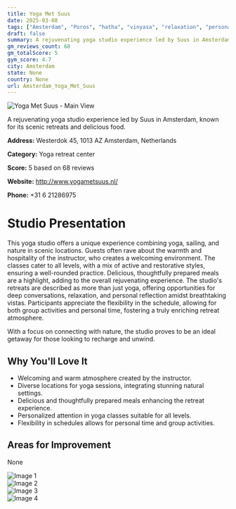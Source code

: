 ```yaml
---
title: Yoga Met Suus
date: 2025-03-08
tags: ["Amsterdam", "Poros", "hatha", "vinyasa", "relaxation", "personal growth", "Amsterdam"]  
draft: false
summary: A rejuvenating yoga studio experience led by Suus in Amsterdam, known for its scenic retreats and delicious food.
gm_reviews_count: 68
gm_totalScore: 5
gym_score: 4.7
city: Amsterdam
state: None
country: None
url: Amsterdam_Yoga_Met_Suus
---
```


<div className="aspect-[16/9] relative my-8">
  <img 
    src="https://lh5.googleusercontent.com/p/AF1QipOQzp3n7uq3TEpal_x5_4dmlFP3JCFPiEYjNBFA=w1920-h1080-k-no"
    alt="Yoga Met Suus - Main View"
    className="object-cover absolute inset-0 w-full h-full rounded-lg"
  />
</div>

A rejuvenating yoga studio experience led by Suus in Amsterdam, known for its scenic retreats and delicious food.

**Address:** Westerdok 45, 1013 AZ Amsterdam, Netherlands

**Category:** Yoga retreat center

**Score:** 5 based on 68 reviews

**Website:** http://www.yogametsuus.nl/

**Phone:** +31 6 21286975

# Studio Presentation

This yoga studio offers a unique experience combining yoga, sailing, and nature in scenic locations. Guests often rave about the warmth and hospitality of the instructor, who creates a welcoming environment. The classes cater to all levels, with a mix of active and restorative styles, ensuring a well-rounded practice. Delicious, thoughtfully prepared meals are a highlight, adding to the overall rejuvenating experience. The studio's retreats are described as more than just yoga, offering opportunities for deep conversations, relaxation, and personal reflection amidst breathtaking vistas. Participants appreciate the flexibility in the schedule, allowing for both group activities and personal time, fostering a truly enriching retreat atmosphere.

With a focus on connecting with nature, the studio proves to be an ideal getaway for those looking to recharge and unwind.

## Why You'll Love It

- Welcoming and warm atmosphere created by the instructor.
- Diverse locations for yoga sessions, integrating stunning natural settings.
- Delicious and thoughtfully prepared meals enhancing the retreat experience.
- Personalized attention in yoga classes suitable for all levels.
- Flexibility in schedules allows for personal time and group activities.

## Areas for Improvement

None

<div className="grid grid-cols-1 xl:grid-cols-2 gap-4 my-8">
<div className="aspect-[4/3] relative"><img src="https://lh5.googleusercontent.com/p/AF1QipN8Fqt5wvJudOvIh11gETg0qlTzXNRCl5C0mXHp=w1920-h1080-k-no" alt="Image 1" className="object-cover absolute inset-0 w-full h-full rounded-lg" /></div>
<div className="aspect-[4/3] relative"><img src="https://lh5.googleusercontent.com/p/AF1QipN6d9jhhDIPLGTWHRJavW2x86ft42DzzHDD2VZa=w1920-h1080-k-no" alt="Image 2" className="object-cover absolute inset-0 w-full h-full rounded-lg" /></div>
<div className="aspect-[4/3] relative"><img src="https://lh5.googleusercontent.com/p/AF1QipORWPREU_MYZ93C6p_uj_eQ-lEE3yxHyx36dTDC=w1920-h1080-k-no" alt="Image 3" className="object-cover absolute inset-0 w-full h-full rounded-lg" /></div>
<div className="aspect-[4/3] relative"><img src="https://lh5.googleusercontent.com/p/AF1QipMHnTdBW6xO8616Z_yw7nBjvDeGOcXUMI63BVuW=w1920-h1080-k-no" alt="Image 4" className="object-cover absolute inset-0 w-full h-full rounded-lg" /></div>
</div>